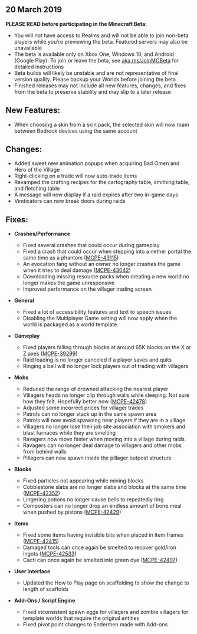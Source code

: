 ## **20 March 2019**

**PLEASE READ before participating in the Minecraft Beta:**

-   You will not have access to Realms and will not be able to join non-beta players while you're previewing the beta. Featured servers may also be unavailable
-   The beta is available only on Xbox One, Windows 10, and Android (Google Play). To join or leave the beta, see [aka.ms/JoinMCBeta](https://feedback.minecraft.net/hc/en-us/articles/%20aka.ms/JoinMCBeta) for detailed instructions
-   Beta builds will likely be unstable and are not representative of final version quality. Please backup your Worlds before joining the beta
-   Finished releases may not include all new features, changes, and fixes from the beta to preserve stability and may slip to a later release

## **New Features:**

-   When choosing a skin from a skin pack, the selected skin will now roam between Bedrock devices using the same account

## **Changes:**

-   Added sweet new animation popups when acquiring Bad Omen and Hero of the Village
-   Right-clicking on a trade will now auto-trade items
-   Revamped the crafting recipes for the cartography table, smithing table, and fletching table
-   A message will now display if a raid expires after two in-game days
-   Vindicators can now break doors during raids

## **Fixes:**

-   **Crashes/Performance**
    -   Fixed several crashes that could occur during gameplay
    -   Fixed a crash that could occur when stepping into a nether portal the same time as a phantom ([MCPE-43115](https://bugs.mojang.com/browse/MCPE-43115))
    -   An evocation fang without an owner no longer crashes the game when it tries to deal damage ([MCPE-43042](https://bugs.mojang.com/browse/MCPE-43042))
    -   Downloading missing resource packs when creating a new world no longer makes the game unresponsive
    -   Improved performance on the villager trading screen

-   **General**
    -   Fixed a lot of accessibility features and text to speech issues
    -   Disabling the Multiplayer Game setting will now apply when the world is packaged as a world template

-   **Gameplay**
    -   Fixed players falling through blocks at around 65K blocks on the X or Z axes ([MCPE-39299](https://bugs.mojang.com/browse/MCPE-39299))
    -   Raid loading is no longer canceled if a player saves and quits
    -   Ringing a bell will no longer lock players out of trading with villagers

-   **Mobs**
    -   Reduced the range of drowned attacking the nearest player
    -   Villagers heads no longer clip through walls while sleeping. Not sure how they felt. Hopefully better now ([MCPE-42478](https://bugs.mojang.com/browse/MCPE-42478))
    -   Adjusted some incorrect prices for villager trades
    -   Patrols can no longer stack up in the same spawn area
    -   Patrols will now avoid spawning near players if they are in a village
    -   Villagers no longer lose their job site association with smokers and blast furnaces while they are smelting
    -   Ravagers now move faster when moving into a village during raids
    -   Ravagers can no longer deal damage to villagers and other mobs from behind walls
    -   Pillagers can now spawn inside the pillager outpost structure

-   **Blocks**
    -   Fixed particles not appearing while mining blocks
    -   Cobblestone slabs are no longer slabs and blocks at the same time ([MCPE-42352](https://bugs.mojang.com/browse/MCPE-42352))
    -   Lingering potions no longer cause bells to repeatedly ring
    -   Composters can no longer drop an endless amount of bone meal when pushed by pistons ([MCPE-42429](https://bugs.mojang.com/browse/MCPE-42429))

-   **Items**
    -   Fixed some items having invisible bits when placed in item frames ([MCPE-42415](https://bugs.mojang.com/browse/MCPE-42415))
    -   Damaged tools can once again be smelted to recover gold/iron ingots ([MCPE-42533](https://bugs.mojang.com/browse/MCPE-42533))
    -   Cacti can once again be smelted into green dye ([MCPE-42497](https://bugs.mojang.com/browse/MCPE-42497))

-   **User Interface**
    -   Updated the How to Play page on scaffolding to show the change to length of scaffolds

-   **Add-Ons / Script Engine**
    -   Fixed inconsistent spawn eggs for villagers and zombie villagers for template worlds that require the original entities
    -   Fixed pivot point changes to Endermen made with Add-ons